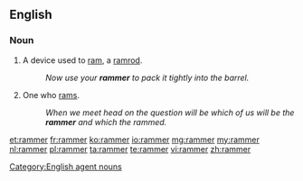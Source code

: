 ==English==

===Noun===
{{en-noun}}

#A device used to [[ram]], a [[ramrod]].
#:''Now use your '''rammer''' to pack it tightly into the barrel.''
#One who [[ram]]s.
#:''When we meet head on the question will be which of us will be the '''rammer''' and which the rammed.''

[[Category:English agent nouns]]

[[et:rammer]]
[[fr:rammer]]
[[ko:rammer]]
[[io:rammer]]
[[mg:rammer]]
[[my:rammer]]
[[nl:rammer]]
[[pl:rammer]]
[[ta:rammer]]
[[te:rammer]]
[[vi:rammer]]
[[zh:rammer]]